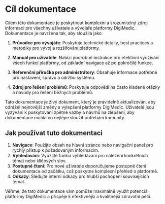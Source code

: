 # Cíl dokumentace

Cílem této dokumentace je poskytnout komplexní a srozumitelný zdroj informací pro všechny uživatele a vývojáře platformy DigiMedic. Dokumentace je navržena tak, aby sloužila jako:

1. **Průvodce pro vývojáře**: Poskytuje technické detaily, best practices a metodiky pro vývoj a rozšiřování platformy.

2. **Manuál pro uživatele**: Nabízí podrobné instrukce pro efektivní využívání všech funkcí platformy, od základní navigace až po pokročilé funkce.

3. **Referenční příručka pro administrátory**: Obsahuje informace potřebné pro nastavení, správu a údržbu systému.

4. **Zdroj pro řešení problémů**: Poskytuje odpovědi na často kladené otázky a návody pro řešení běžných problémů.

Tato dokumentace je živý dokument, který je pravidelně aktualizován, aby odrážel nejnovější změny a vylepšení platformy DigiMedic. Uživatelé jsou vyzýváni k poskytování zpětné vazby a návrhů na zlepšení, aby dokumentace mohla co nejlépe sloužit potřebám komunity.

## Jak používat tuto dokumentaci

1. **Navigace**: Použijte obsah na hlavní stránce nebo navigační panel pro rychlý přístup k požadovaným informacím.
2. **Vyhledávání**: Využijte funkci vyhledávání pro nalezení konkrétních témat nebo klíčových slov.
3. **Postupné čtení**: Pro nové uživatele doporučujeme postupné čtení dokumentace od začátku, což poskytne komplexní přehled o platformě.
4. **Odkazy**: Sledujte interní odkazy pro hlubší pochopení souvisejících témat.

Věříme, že tato dokumentace vám pomůže maximálně využít potenciál platformy DigiMedic a přispěje k efektivnější a kvalitnější zdravotní péči.
